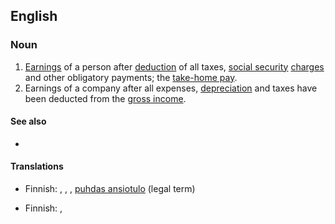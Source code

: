 {{also|net-earnings}}

==English==

===Noun===
{{en-noun|net earnings}}

# [[earning|Earnings]] of a person after [[deduction]] of all taxes, [[social security]] [[charge]]s and other obligatory payments; the [[take-home pay]].
# Earnings of a company after all expenses, [[depreciation]] and taxes have been deducted from the [[gross income]].

====See also====
* {{l|en|gross pay}}

====Translations====
{{trans-top|earnings of a person}}
* Finnish: {{t|fi|nettoansio}}, {{t|fi|nettopalkka}}, {{t|fi|nettotulo}}, [[puhdas ansiotulo]] (legal term)
{{trans-mid}}
{{trans-bottom}}

{{trans-top|earnings of a company}}
* Finnish: {{t|fi|nettovoitto}}, {{t+|fi|nettotulos}}
{{trans-mid}}
{{trans-bottom}}